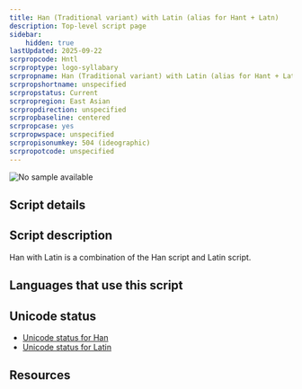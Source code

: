 ```yaml
---
title: Han (Traditional variant) with Latin (alias for Hant + Latn)
description: Top-level script page
sidebar:
    hidden: true
lastUpdated: 2025-09-22
scrpropcode: Hntl
scrproptype: logo-syllabary
scrpropname: Han (Traditional variant) with Latin (alias for Hant + Latn)
scrpropshortname: unspecified
scrpropstatus: Current
scrpropregion: East Asian
scrpropdirection: unspecified
scrpropbaseline: centered
scrpropcase: yes
scrpropwspace: unspecified
scrpropisonumkey: 504 (ideographic)
scrpropotcode: unspecified
---
```



![No sample available](../images/nosample.png)



## Script details

<ScriptDetails />

## Script description

Han with Latin is a combination of the Han script and Latin script.

## Languages that use this script

<WsList script='Hntl' wsMax='5' />

## Unicode status

- [Unicode status for Han](/scrlang/unicode/hani-unicode)
- [Unicode status for Latin](/scrlang/unicode/latn-unicode)


## Resources

<ScriptResources detailSummary='seemore' />

